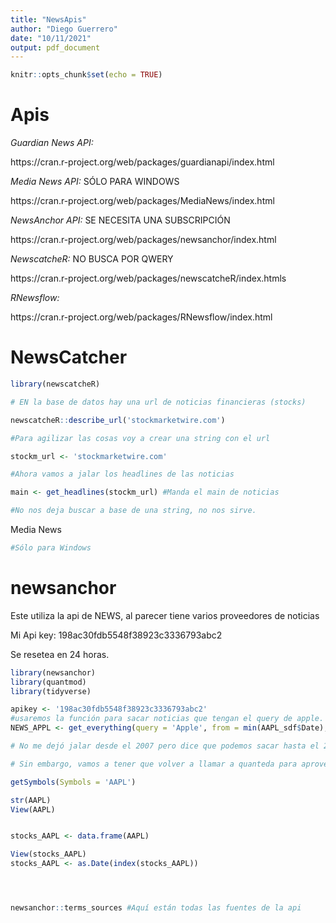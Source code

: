 ```yaml
---
title: "NewsApis"
author: "Diego Guerrero"
date: "10/11/2021"
output: pdf_document
---
```


```r
knitr::opts_chunk$set(echo = TRUE)
```

# Apis 

*Guardian News API:* 

https://cran.r-project.org/web/packages/guardianapi/index.html

*Media News API:*  SÓLO PARA WINDOWS 

https://cran.r-project.org/web/packages/MediaNews/index.html

*NewsAnchor API:* SE NECESITA UNA  SUBSCRIPCIÓN 

https://cran.r-project.org/web/packages/newsanchor/index.html

*NewscatcheR:* NO BUSCA POR QWERY

https://cran.r-project.org/web/packages/newscatcheR/index.htmls

*RNewsflow:* 

https://cran.r-project.org/web/packages/RNewsflow/index.html


# NewsCatcher 


```r
library(newscatcheR)

# EN la base de datos hay una url de noticias financieras (stocks) 

newscatcheR::describe_url('stockmarketwire.com')

#Para agilizar las cosas voy a crear una string con el url 

stockm_url <- 'stockmarketwire.com'

#Ahora vamos a jalar los headlines de las noticias 

main <- get_headlines(stockm_url) #Manda el main de noticias 

#No nos deja buscar a base de una string, no nos sirve. 

```

Media News

```r


#Sólo para Windows 


```
# newsanchor
Este utiliza la api de NEWS, al parecer tiene varios proveedores de noticias

Mi Api key: 198ac30fdb5548f38923c3336793abc2

Se resetea en 24 horas. 

```r
library(newsanchor)
library(quantmod)
library(tidyverse)

apikey <- '198ac30fdb5548f38923c3336793abc2'
#usaremos la función para sacar noticias que tengan el query de apple. En source podría ser el financial times. 
NEWS_APPL <- get_everything(query = 'Apple', from = min(AAPL_sdf$Date), to = max(AAPL_sdf$Date), language = 'en', api_key = apikey)

# No me dejó jalar desde el 2007 pero dice que podemos sacar hasta el 2021-09-13 (trece de septiembre de 2021) por lo tanto nuestro rango es de 29 días 

# Sin embargo, vamos a tener que volver a llamar a quanteda para aprovechar todos los días posibles 

getSymbols(Symbols = 'AAPL')

str(AAPL)
View(AAPL)


stocks_AAPL <- data.frame(AAPL)

View(stocks_AAPL)
stocks_AAPL <- as.Date(index(stocks_AAPL))




newsanchor::terms_sources #Aquí están todas las fuentes de la api 

```

















